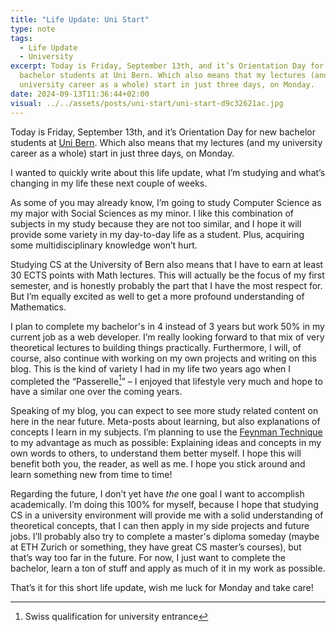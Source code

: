 ```yaml
---
title: "Life Update: Uni Start"
type: note
tags:
  - Life Update
  - University
excerpt: Today is Friday, September 13th, and it’s Orientation Day for new
  bachelor students at Uni Bern. Which also means that my lectures (and my
  university career as a whole) start in just three days, on Monday.
date: 2024-09-13T11:36:44+02:00
visual: ../../assets/posts/uni-start/uni-start-d9c32621ac.jpg
---
```


Today is Friday, September 13th, and it’s Orientation Day for new bachelor students at [Uni Bern](https://www.unibe.ch/). Which also means that my lectures (and my university career as a whole) start in just three days, on Monday.

I wanted to quickly write about this life update, what I’m studying and what’s changing in my life these next couple of weeks.

As some of you may already know, I’m going to study Computer Science as my major with Social Sciences as my minor. I like this combination of subjects in my study because they are not too similar, and I hope it will provide some variety in my day-to-day life as a student. Plus, acquiring some multidisciplinary knowledge won’t hurt.

Studying CS at the University of Bern also means that I have to earn at least 30 ECTS points with Math lectures. This will actually be the focus of my first semester, and is honestly probably the part that I have the most respect for. But I’m equally excited as well to get a more profound understanding of Mathematics.

I plan to complete my bachelor's in 4 instead of 3 years but work 50% in my current job as a web developer. I’m really looking forward to that mix of very theoretical lectures to building things practically. Furthermore, I will, of course, also continue with working on my own projects and writing on this blog. This is the kind of variety I had in my life two years ago when I completed the “Passerelle[^1]” – I enjoyed that lifestyle very much and hope to have a similar one over the coming years.

Speaking of my blog, you can expect to see more study related content on here in the near future. Meta-posts about learning, but also explanations of concepts I learn in my subjects. I’m planning to use the [Feynman Technique](https://fs.blog/feynman-technique/) to my advantage as much as possible: Explaining ideas and concepts in my own words to others, to understand them better myself. I hope this will benefit both you, the reader, as well as me. I hope you stick around and learn something new from time to time!

Regarding the future, I don’t yet have _the_ one goal I want to accomplish academically. I’m doing this 100% for myself, because I hope that studying CS in a university environment will provide me with a solid understanding of theoretical concepts, that I can then apply in my side projects and future jobs. I’ll probably also try to complete a master's diploma someday (maybe at ETH Zurich or something, they have great CS master’s courses), but that’s way too far in the future. For now, I just want to complete the bachelor, learn a ton of stuff and apply as much of it in my work as possible.

That’s it for this short life update, wish me luck for Monday and take care!

[^1]:	Swiss qualification for university entrance
